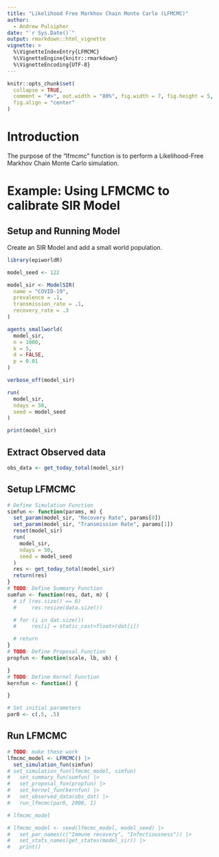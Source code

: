 ```yaml
---
title: "Likelihood Free Markhov Chain Monte Carlo (LFMCMC)"
author:
  - Andrew Pulsipher
date: "`r Sys.Date()`"
output: rmarkdown::html_vignette
vignette: >
  %\VignetteIndexEntry{LFMCMC}
  %\VignetteEngine{knitr::rmarkdown}
  %\VignetteEncoding{UTF-8}
---
```

```r
knitr::opts_chunk$set(
  collapse = TRUE,
  comment = "#>", out.width = "80%", fig.width = 7, fig.height = 5,
  fig.align = "center"
)
```
# Introduction
The purpose of the "lfmcmc" function is to perform a Likelihood-Free Markhov Chain Monte Carlo simulation.

# Example: Using LFMCMC to calibrate SIR Model

## Setup and Running Model
Create an SIR Model and add a small world population.
```r
library(epiworldR)

model_seed <- 122

model_sir <- ModelSIR(
  name = "COVID-19",
  prevalence = .1,
  transmission_rate = .1,
  recovery_rate = .3
)

agents_smallworld(
  model_sir,
  n = 1000,
  k = 5,
  d = FALSE,
  p = 0.01
)

verbose_off(model_sir)

run(
  model_sir,
  ndays = 50,
  seed = model_seed
)

print(model_sir)
```

## Extract Observed data
```r
obs_data <- get_today_total(model_sir)
```

## Setup LFMCMC
```r
# Define Simulation Function
simfun <- function(params, m) {
  set_param(model_sir, "Recovery Rate", params[0])
  set_param(model_sir, "Transmission Rate", params[1])
  reset(model_sir)
  run(
    model_sir,
    ndays = 50,
    seed = model_seed
  )
  res <- get_today_total(model_sir)
  return(res)
}
# TODO: Define Summary Function
sumfun <- function(res, dat, m) {
  # if (res.size() == 0)
  #     res.resize(data.size())

  # for (i in dat.size())
  #     res[i] = static_cast<float>(dat[i])

  # return
}
# TODO: Define Proposal Function
propfun <- function(scale, lb, ub) {

}
# TODO: Define Kernel Function
kernfun <- function() {

}

# Set initial parameters
par0 <- c(.5, .5)
```

## Run LFMCMC
```r
# TODO: make these work
lfmcmc_model <- LFMCMC() |>
  set_simulation_fun(simfun)
# set_simulation_fun(lfmcmc_model, simfun)
#   set_summary_fun(sumfun) |>
#   set_proposal_fun(propfun) |>
#   set_kernel_fun(kernfun) |>
#   set_observed_data(obs_dat) |>
#   run_lfmcmc(par0, 2000, 1)

# lfmcmc_model

# lfmcmc_model <- seed(lfmcmc_model, model_seed) |>
#   set_par_names(c("Immune recovery", "Infectiousness")) |>
#   set_stats_names(get_states(model_sir)) |>
#   print()
```

